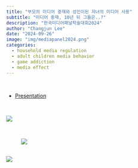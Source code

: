 ```yaml
---
title: "부모의 미디어 중재와 성인이된 자녀의 미디어 사용"
subtitle: "미디어 중재, 10년 뒤 그들은..?" 
description: "한국미디어패널학술대회2024"
author: "Changjun Lee"
date: "2024-09-26"
image: "img/mediapanel2024.png"
categories: 
  - household media regulation
  - adult children media behavior
  - game addiction
  - media effect
---
```


<br>

-   [Presentation](pdf/media_panel_2024.pdf)

<br>

![](images/clipboard-206675302.png)

<br>

![<br>](images/clipboard-2305449665.png)

![](images/clipboard-960152368.png)
